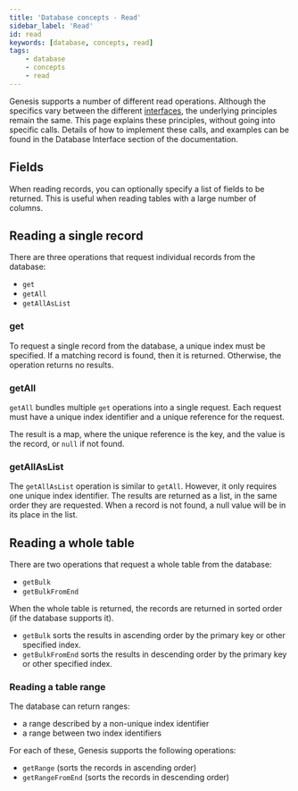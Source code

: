 ```yaml
---
title: 'Database concepts - Read'
sidebar_label: 'Read'
id: read
keywords: [database, concepts, read]
tags:
    - database
    - concepts
    - read
---
```




Genesis supports a number of different read operations. Although the specifics vary between the different [interfaces](../../../database/types-of-api/types-of-api/), the underlying principles remain the same. This page explains these principles, without going into specific calls. Details of how to implement these calls, and examples can be found in the Database Interface section of the documentation.

## Fields

When reading records, you can optionally specify a list of fields to be returned. This is useful when reading tables with a large number of columns.

## Reading a single record

There are three operations that request individual records from the database:

-   `get`
-   `getAll`
-   `getAllAsList`

### get

To request a single record from the database, a unique index must be specified. If a matching record is found, then it is returned. Otherwise, the operation returns no results.

### getAll

`getAll` bundles multiple `get` operations into a single request. Each request must have a unique index identifier and a unique reference for the request.

The result is a map, where the unique reference is the key, and the value is the record, or `null` if not found.

### getAllAsList

The `getAllAsList` operation is similar to `getAll`. However, it only requires one unique index identifier. The results are returned as a list, in the same order they are requested. When a record is not found, a null value will be in its place in the list.

## Reading a whole table

There are two operations that request a whole table from the database:

-   `getBulk`
-   `getBulkFromEnd`

When the whole table is returned, the records are returned in sorted order (if the database supports it). 

- `getBulk` sorts the results in ascending order by the primary key or other specified index. 
- `getBulkFromEnd` sorts the results in descending order by the primary key or other specified index. 

### Reading a table range

The database can return ranges:

-   a range described by a non-unique index identifier
-   a range between two index identifiers

For each of these, Genesis supports the following operations:

-   `getRange` (sorts the records in ascending order)
-   `getRangeFromEnd` (sorts the records in descending order)
